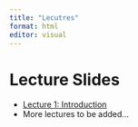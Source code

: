 ```yaml
---
title: "Lecutres"
format: html
editor: visual
---
```


# Lecture Slides

-   [Lecture 1: Introduction](../../lectures/lecture-01-intro.pdf)
-   More lectures to be added...
